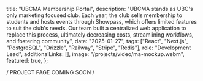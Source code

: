   title: "UBCMA Membership Portal",
  description:
    "UBCMA stands as UBC's only marketing focused club. Each year, the club sells membership to students and hosts events through Showpass, which offers limited features to suit the club's needs.  Our team built a centralized web application to replace this process, ultimately decreasing costs, streamlining workflows, and fostering community",
  date: "2025-01-27",
  tags: ["React", "Next.js", "PostgreSQL", "Drizzle", "Railway", "Stripe", "Redis"],
  role: "Development Lead",
  additionalLinks: [],
  image: "/projects/video/ma-mockup.webm",
  featured: true,
};

<div className="flex h-32 w-full items-center justify-center">/ PROJECT PAGE COMING SOON /</div>
